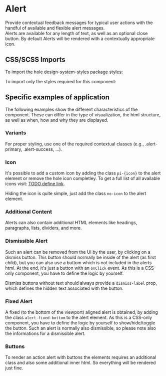
<Meta title="Components/Alert" />

# Alert

Provide contextual feedback messages for typical user actions with the handful of available and flexible alert messages.<br/>
Alerts are available for any length of text, as well as an optional close button.
By default Alerts will be rendered with a contextually appropriate icon.

<Canvas>
  <Story id="components-alert--default" />
</Canvas>
<ArgsTable story="^" />

## CSS/SCSS Imports

To import the hole design-system-styles package styles:

<Source language="css" dark code={PackageImports} />

To import only the styles required for this component:

<Source language="css" dark code={ComponentImports} />

## Specific examples of application

The following examples show the different characteristics of the component. These can differ in the type of visualization, the html structure, as well as when, how and why they are displayed.

### Variants

For proper styling, use one of the required contextual classes (e.g., .alert-primary, .alert-success, ...).

<Canvas>
  <Story id="components-alert--variant" />
</Canvas>

### Icon

It's possible to add a custom icon by adding the class `pi-{icon}` to the alert element or remove the hole icon completley.
To get a full list of all available icons visit: [TODO define link](https://design-system.post.ch/#/post-samples/icons).

<Canvas>
  <Story id="components-alert--custom-icon" />
</Canvas>

Hiding the icon is quite simple, just add the class `no-icon` to the alert element.

<Canvas>
  <Story id="components-alert--without-icon" />
</Canvas>

### Additional Content

Alerts can also contain additional HTML elements like headings, paragraphs, lists, dividers, and more.

<Canvas>
  <Story id="components-alert--content" />
</Canvas>

### Dismissible Alert

Such an alert can be removed from the UI by the user, by clicking on a dismiss button.
This button should normally be inside of the alert (as first child), but you can also use a buttom which is not included in the alerts html.
At the end, it's just a button with an `onClick` event. As this is a CSS-only component, you have to define the logic by yourself.

Dismiss buttons without text should always provide a `dismiss-label` prop, which defines the hidden text associated with the button.

<Canvas withSource>
  <Story id="components-alert--dismissible" />
</Canvas>

### Fixed Alert

A fixed (to the bottom of the viewport) aligned alert is obtained, by adding the class `alert-fixed-bottom` to the alert element.
As this is a CSS-only component, you have to define the logic by yourself to show/hide/toggle the button.
Such an alert is normally also dismissible, so please note also the informations for a dismissible alert.

<Canvas>
  <Story id="components-alert--fixed" />
</Canvas>

### Buttons

To render an action alert with buttons the elements requires an additional class and also some additional inner html. So everything will be rendered just fine.

<Canvas>
  <Story id="components-alert--action-buttons" />
</Canvas>
